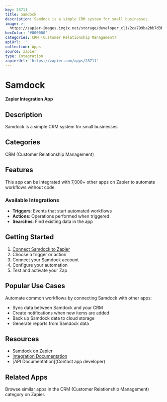 ```yaml
---
key: 28711
title: Samdock
description: Samdock is a simple CRM system for small businesses.
image: >-
  https://zapier-images.imgix.net/storage/developer_cli/2ca799ba2bb7d3bcca2f8caea53edc91.png?auto=format%2Ccompress&ixlib=python-3.0.0&q=50
hexColor: '#000000'
categories: CRM (Customer Relationship Management)
apiUrl: ''
collection: Apps
source: zapier
type: Integration
zapierUrl: 'https://zapier.com/apps/28711'
---
```

# Samdock

**Zapier Integration App**

## Description

Samdock is a simple CRM system for small businesses.

## Categories

CRM (Customer Relationship Management)

## Features

This app can be integrated with 7,000+ other apps on Zapier to automate workflows without code.

### Available Integrations

- **Triggers**: Events that start automated workflows
- **Actions**: Operations performed when triggered
- **Searches**: Find existing data in the app

## Getting Started

1. [Connect Samdock to Zapier](https://zapier.com/apps/28711)
2. Choose a trigger or action
3. Connect your Samdock account
4. Configure your automation
5. Test and activate your Zap

## Popular Use Cases

Automate common workflows by connecting Samdock with other apps:

- Sync data between Samdock and your CRM
- Create notifications when new items are added
- Back up Samdock data to cloud storage
- Generate reports from Samdock data

## Resources

- [Samdock on Zapier](https://zapier.com/apps/28711)
- [Integration Documentation](https://zapier.com/apps/28711/integrations)
- [API Documentation](Contact app developer)

## Related Apps

Browse similar apps in the CRM (Customer Relationship Management) category on Zapier.
